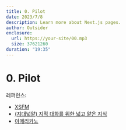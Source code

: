 ```yaml
---
title: 0. Pilot
date: 2023/7/8
description: Learn more about Next.js pages.
author: Outsider
enclosure:
  url: https://your-site/00.mp3
  size: 37621260
duration: "19:35"
---
```


# 0. Pilot

레퍼런스:
* [XSFM](http://xsfm.co.kr/)
* [(지대넓얕) 지적 대화를 위한 넓고 얕은 지식](https://www.podchaser.com/podcasts/-450408/episodes/recent)
* [아메리카노](https://americaknow2020.com/)


<Badges link="#" />
